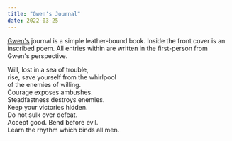 ```yaml
---
title: "Gwen's Journal"
date: 2022-03-25
---
```


[Gwen's](/tales-of-tamriel/gwen-taloet) journal is a simple leather-bound book.
Inside the front cover is an inscribed poem. All entries within are written in
the first-person from Gwen's perspective.

<Quote
  source="Archilochos (circa 700 BC – 650 BC) translated by Kenneth Rexroth">
    Will, lost in a sea of trouble, <br />
    rise, save yourself from the whirlpool <br />
    of the enemies of willing. <br />
    Courage exposes ambushes. <br />
    Steadfastness destroys enemies. <br />
    Keep your victories hidden. <br />
    Do not sulk over defeat. <br />
    Accept good. Bend before evil. <br />
    Learn the rhythm which binds all men. <br />
</Quote>





